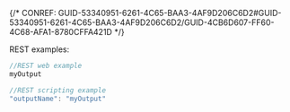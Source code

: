 

{/* CONREF: GUID-53340951-6261-4C65-BAA3-4AF9D206C6D2#GUID-53340951-6261-4C65-BAA3-4AF9D206C6D2/GUID-4CB6D607-FF60-4C68-AFA1-8780CFFA421D  */}

REST examples:

```javascript
//REST web example
myOutput

//REST scripting example
"outputName": "myOutput"
```

 
